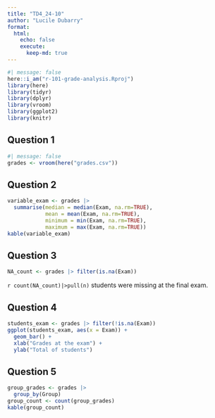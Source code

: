 ```yaml
---
title: "TD4_24-10"
author: "Lucile Dubarry"
format: 
  html:
    echo: false
    execute:  
      keep-md: true
---
```


```r
#| message: false
here::i_am("r-101-grade-analysis.Rproj")
library(here)
library(tidyr)
library(dplyr)
library(vroom)
library(ggplot2)
library(knitr)
```

## Question 1 

```r
#| message: false
grades <- vroom(here("grades.csv"))
```

## Question 2

```r
variable_exam <- grades |>
  summarise(median = median(Exam, na.rm=TRUE), 
            mean = mean(Exam, na.rm=TRUE), 
            minimum = min(Exam, na.rm=TRUE), 
            maximum = max(Exam, na.rm=TRUE))
kable(variable_exam)
```

## Question 3

```r
NA_count <- grades |> filter(is.na(Exam))
```
`r count(NA_count)|>pull(n)` students were missing at the final exam. 

## Question 4

```r
students_exam <- grades |> filter(!is.na(Exam))
ggplot(students_exam, aes(x = Exam)) +
  geom_bar() +
  xlab("Grades at the exam") +
  ylab("Total of students")
```

## Question 5

```r
group_grades <- grades |> 
  group_by(Group)
group_count <- count(group_grades)
kable(group_count)
```

